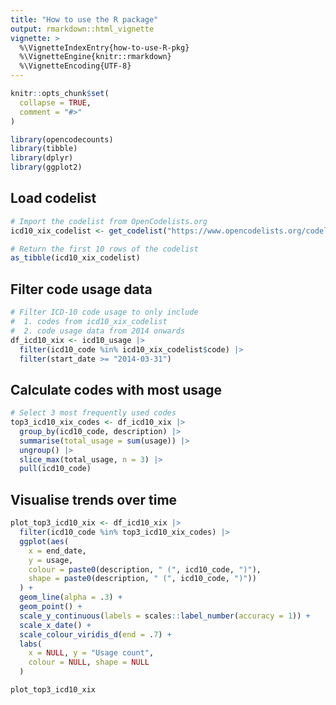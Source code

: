 ```yaml
---
title: "How to use the R package"
output: rmarkdown::html_vignette
vignette: >
  %\VignetteIndexEntry{how-to-use-R-pkg}
  %\VignetteEngine{knitr::rmarkdown}
  %\VignetteEncoding{UTF-8}
---
```


```r
knitr::opts_chunk$set(
  collapse = TRUE,
  comment = "#>"
)
```

```r
library(opencodecounts)
library(tibble)
library(dplyr)
library(ggplot2)
```

## Load codelist
```r
# Import the codelist from OpenCodelists.org
icd10_xix_codelist <- get_codelist("https://www.opencodelists.org/codelist/opensafely/icd-10-chapter-xix/4dce479b/")

# Return the first 10 rows of the codelist
as_tibble(icd10_xix_codelist)
```

## Filter code usage data

```r
# Filter ICD-10 code usage to only include
#  1. codes from icd10_xix_codelist
#  2. code usage data from 2014 onwards
df_icd10_xix <- icd10_usage |>
  filter(icd10_code %in% icd10_xix_codelist$code) |>
  filter(start_date >= "2014-03-31")
```

## Calculate codes with most usage

```r
# Select 3 most frequently used codes
top3_icd10_xix_codes <- df_icd10_xix |>
  group_by(icd10_code, description) |>
  summarise(total_usage = sum(usage)) |>
  ungroup() |>
  slice_max(total_usage, n = 3) |>
  pull(icd10_code)
```

## Visualise trends over time

```r
plot_top3_icd10_xix <- df_icd10_xix |>
  filter(icd10_code %in% top3_icd10_xix_codes) |>
  ggplot(aes(
    x = end_date,
    y = usage,
    colour = paste0(description, " (", icd10_code, ")"),
    shape = paste0(description, " (", icd10_code, ")"))
  ) +
  geom_line(alpha = .3) +
  geom_point() +
  scale_y_continuous(labels = scales::label_number(accuracy = 1)) +
  scale_x_date() +
  scale_colour_viridis_d(end = .7) +
  labs(
    x = NULL, y = "Usage count",
    colour = NULL, shape = NULL
  )

plot_top3_icd10_xix
```
